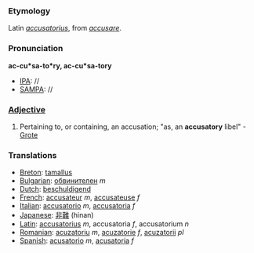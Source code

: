 ===Etymology===
Latin ''[[accusatorius]]'', from ''[[accusare]]''.
===Pronunciation===
'''ac-cu*sa-to*ry, ac-cu*sa-tory'''
*[[IPA]]: //
*[[SAMPA]]: //
===[[Adjective]]===
#Pertaining to, or containing, an accusation; "as, an '''accusatory''' libel" - [[Grote]]
===Translations===
*[[Breton]]: [[tamallus]]
*[[Bulgarian]]: [[обвинителен]] ''m''
*[[Dutch]]: [[beschuldigend]]
*[[French]]: [[accusateur]] ''m'', [[accusateuse]] ''f''
*[[Italian]]: [[accusatorio]] ''m'', [[accusatoria]] ''f''
*[[Japanese]]: [[非難]] (hinan)
*[[Latin]]: [[accusatorius]] ''m'', accusatoria ''f'', accusatorium ''n''
*[[Romanian]]: [[acuzatoriu]] ''m'', [[acuzatorie]] ''f'', [[acuzatorii]] ''pl''
*[[Spanish]]: [[acusatorio]] ''m'', [[acusatoria]] ''f''